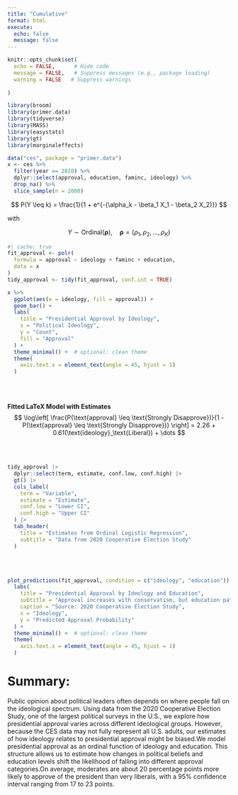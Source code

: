 ```yaml
---
title: "Cumulative"
format: html
execute: 
  echo: false
  message: false
---
```

```r
knitr::opts_chunk$set(
  echo = FALSE,      # Hide code
  message = FALSE,   # Suppress messages (e.g., package loading)
  warning = FALSE   # Suppress warnings
  
)
```

```r
library(broom)
library(primer.data)
library(tidyverse) 
library(MASS)
library(easystats)
library(gt)
library(marginaleffects)

```
```r
data("ces", package = "primer.data")
x <- ces %>% 
  filter(year == 2020) %>% 
  dplyr::select(approval, education, faminc, ideology) %>% 
  drop_na() %>% 
  slice_sample(n = 2000)

```
$$
P(Y \leq k) = \frac{1}{1 + e^{-(\alpha_k - \beta_1 X_1 - \beta_2 X_2)}}
$$

with

$$
Y \sim \text{Ordinal}(\boldsymbol{\rho}), \quad \boldsymbol{\rho} = (\rho_1, \rho_2, \dots, \rho_K)
$$

```r

#| cache: true
fit_approval <- polr(
  formula = approval ~ ideology + faminc + education,
  data = x
)
tidy_approval <- tidy(fit_approval, conf.int = TRUE)
```

```r
x %>%
  ggplot(aes(x = ideology, fill = approval)) +
  geom_bar() +
  labs(
    title = "Presidential Approval by Ideology",
    x = "Political Ideology",
    y = "Count",
    fill = "Approval"
  ) +
  theme_minimal() +  # optional: clean theme
  theme(
    axis.text.x = element_text(angle = 45, hjust = 1)
  )


```
<br>
<br>
 
**Fitted LaTeX Model with Estimates**
$$
\log\left[ \frac{P(\text{approval} \leq \text{Strongly Disapprove})}{1 - P(\text{approval} \leq \text{Strongly Disapprove})} \right] = 2.26 + 0.61(\text{ideology}_\text{Liberal}) + \dots
$$

<br>
<br>

```r


tidy_approval |>
  dplyr::select(term, estimate, conf.low, conf.high) |>
  gt() |>
  cols_label(
    term = "Variable",
    estimate = "Estimate",
    conf.low = "Lower CI",
    conf.high = "Upper CI"
  ) |>
  tab_header(
    title = "Estimates from Ordinal Logistic Regression",
    subtitle = "Data from 2020 Cooperative Election Study"
  )

```

<br>
<br>

```r
plot_predictions(fit_approval, condition = c("ideology", "education")) +
  labs(
    title = "Presidential Approval by Ideology and Education",
    subtitle = "Approval increases with conservatism, but education patterns vary within each ideology group",
    caption = "Source: 2020 Cooperative Election Study",
    x = "Ideology",
    y = "Predicted Approval Probability"
  ) +
  theme_minimal() +  # optional: clean theme
  theme(
    axis.text.x = element_text(angle = 45, hjust = 1)
  )

```

# Summary:
Public opinion about political leaders often depends on where people fall on the ideological spectrum. Using data from the 2020 Cooperative Election Study, one of the largest political surveys in the U.S., we explore how presidential approval varies across different ideological groups. However, because the CES data may not fully represent all U.S. adults, our estimates of how ideology relates to presidential approval might be biased.We model presidential approval as an ordinal function of ideology and education. This structure allows us to estimate how changes in political beliefs and education levels shift the likelihood of falling into different approval categories.On average, moderates are about 20 percentage points more likely to approve of the president than very liberals, with a 95% confidence interval ranging from 17 to 23 points.

